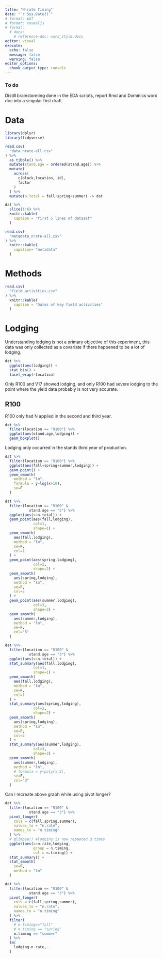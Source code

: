 ```yaml
---
title: "N-rate Timing"
date: "`r Sys.Date()`"
# format: pdf
# format: revealjs
# format:
  # docx:
    # reference-doc: word_style.docx
editor: visual
execute: 
  echo: false
  message: false
  warning: false
editor_options: 
  chunk_output_type: console
---
```


### To do 

Distill brainstorming done in the EDA scripts, report.Rmd and Dominics word doc into a singular first draft. 

# Data

```r
library(dplyr)
library(tidyverse)

read.csv(
  "data_nrate-all.csv"
) %>% 
  as_tibble() %>% 
  mutate(stand.age = ordered(stand.age)) %>% 
  mutate(
    across(
      c(block,location, id),
      factor
    )
  ) %>% 
  mutate(n.total = fall+spring+summer) -> dat

```


```r
dat %>% 
  slice(1:6) %>% 
  knitr::kable(
    caption = "first 5 lines of dataset"
  )

read.csv(
  "metadata_nrate-all.csv"
) %>% 
  knitr::kable(
    capation= "metadata"
  )
```


# Methods

```r
read.csv(
  "field_activities.csv"
) %>% 
  knitr::kable(
    caption = "Dates of key field activities"
  )
```

# Lodging

Understanding lodging is not a primary objective of this experiment, this data was only collected as a covariate if there happened to be a lot of lodging. 

```r
dat %>% 
  ggplot(aes(lodging)) +
  stat_bin() + 
  facet_wrap(~location)
```

Only R100 and V17 showed lodging, and only R100 had severe lodging to the point where the yield data probably is not very accurate. 

## R100

R100 only had N applied in the second and third year. 

```r
dat %>% 
  filter(location == "R100") %>% 
  ggplot(aes(stand.age,lodging)) +
  geom_boxplot()
```

Lodging only occurred in the stands third year of production.

```r
dat %>% 
  filter(location == "R100") %>% 
  ggplot(aes(fall+spring+summer,lodging)) +
  geom_point() +
  geom_smooth(
    method = "lm",
    formula = y~log(x+10),
    se=F
  )
```

```r
dat %>% 
  filter(location == "R100" &
           stand.age == "3") %>% 
  ggplot(aes(x=n.total)) +
  geom_point(aes(fall,lodging),
             col=1,
             shape=1) +
  geom_smooth(
    aes(fall,lodging),
    method = "lm",
    se=F,
    col=1
  ) +
  geom_point(aes(spring,lodging),
             col=2,
             shape=2) +
  geom_smooth(
    aes(spring,lodging),
    method = "lm",
    se=F,
    col=2
  ) +
  geom_point(aes(summer,lodging),
             col=3,
             shape=3) +
  geom_smooth(
    aes(summer,lodging),
    method = "lm",
    se=F,
    col="3"
  ) 
```

```r
dat %>% 
  filter(location == "R100" &
           stand.age == "3") %>% 
  ggplot(aes(x=n.total)) +
  stat_summary(aes(fall,lodging),
             col=1,
             shape=1) +
  geom_smooth(
    aes(fall,lodging),
    method = "lm",
    se=F,
    col=1
  ) +
  stat_summary(aes(spring,lodging),
             col=2,
             shape=2) +
  geom_smooth(
    aes(spring,lodging),
    method = "lm",
    se=F,
    col=2
  ) +
  stat_summary(aes(summer,lodging),
             col=3,
             shape=3) +
  geom_smooth(
    aes(summer,lodging),
    method = "lm",
    # formula = y~poly(x,2),
    se=F,
    col="3"
  ) 
```

Can I recreate above graph while using pivot longer?

```r
dat %>% 
  filter(location == "R100" &
           stand.age == "3") %>% 
  pivot_longer(
    cols = c(fall,spring,summer),
    values_to = "n.rate",
    names_to = "n.timing"
  ) %>% 
  # glimpse() #lodging is now repeated 3 times
  ggplot(aes(x=n.rate,lodging,
             group = n.timing,
             col = n.timing)) +
  stat_summary() +
  stat_smooth(
    se=F,
    method = "lm"
  )
```


```r
dat %>% 
  filter(location == "R100" &
           stand.age == "3") %>% 
  pivot_longer(
    cols = c(fall,spring,summer),
    values_to = "n.rate",
    names_to = "n.timing"
  ) %>% 
  filter(
    # n.timing=="fall"
    # n.timing == "spring"
    n.timing == "summer"
  ) %>% 
  lm(
    lodging~n.rate,.
  )
```
 






